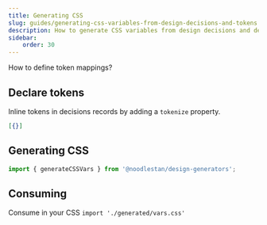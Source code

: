 ```yaml
---
title: Generating CSS
slug: guides/generating-css-variables-from-design-decisions-and-tokens
description: How to generate CSS variables from design decisions and design tokens
sidebar:
    order: 30
---
```



<GetInvolved url="https://github.com/noodlestan/designer/issues/35">
    How to define token mappings?
</GetInvolved>

## Declare tokens

Inline tokens in decisions records by adding a `tokenize` property.

```json
[{}]
```

## Generating CSS

```ts
import { generateCSSVars } from '@noodlestan/design-generators';
```

## Consuming

Consume in your CSS `import './generated/vars.css'`
